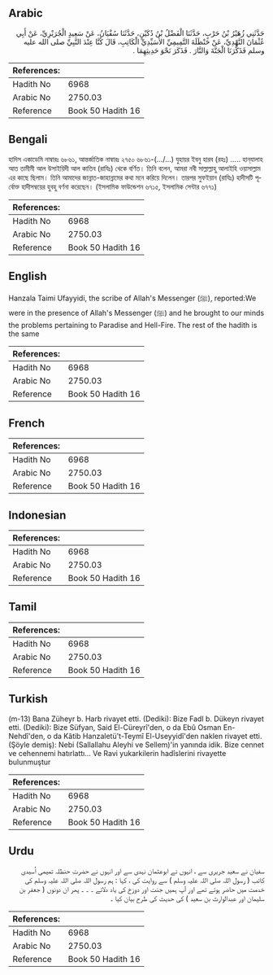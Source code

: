 ## Arabic


<div dir="rtl" lang="ar" style={{fontSize:'larger',backgroundColor:'#f8f9fa',padding:20}}>
حَدَّثَنِي زُهَيْرُ بْنُ حَرْبٍ، حَدَّثَنَا الْفَضْلُ بْنُ دُكَيْنٍ، حَدَّثَنَا سُفْيَانُ، عَنْ سَعِيدٍ الْجُرَيْرِيِّ، عَنْ أَبِي عُثْمَانَ النَّهْدِيِّ، عَنْ حَنْظَلَةَ التَّمِيمِيِّ الأُسَيِّدِيِّ الْكَاتِبِ، قَالَ كُنَّا عِنْدَ النَّبِيِّ صلى الله عليه وسلم فَذَكَّرَنَا الْجَنَّةَ وَالنَّارَ ‏.‏ فَذَكَرَ نَحْوَ حَدِيثِهِمَا ‏.‏
</div>
<div style={{backgroundColor:'#f8f9fa',padding:20, marginBottom: 10}}><table> <thead> <tr> <th>References:</th> <th></th> </tr> </thead> <tbody><tr><td>Hadith No</td><td>6968</td></tr><tr><td>Arabic No</td><td>2750.03</td></tr><tr><td>Reference</td><td>Book 50 Hadith 16</td></tr></tbody></table></div>

## Bengali


<div dir="ltr" lang="bn" style={{fontSize:'larger',backgroundColor:'#f8f9fa',padding:20}}>
হাদিস একাডেমি নাম্বারঃ ৬৮৬১, আন্তর্জাতিক নাম্বারঃ ২৭৫০ ৬৮৬১-(…/...) যুহায়র ইবনু হারব (রহঃ) ..... হান্‌যালাহ আত তামীমী আল উসাইয়িদী আল কাতিব (রাযিঃ) থেকে বর্ণিত। তিনি বলেন, আমরা নবী সাল্লাল্লাহু আলাইহি ওয়াসাল্লাম এর কাছে ছিলাম। তিনি আমাদের জান্নাত-জাহান্নামের কথা মনে করিয়ে দিলেন। তারপর সুফইয়ান (রাযিঃ) হাদীসটি পূর্বোক্ত হাদীসম্বয়ের হুবহু বর্ণনা করেছেন। (ইসলামিক ফাউন্ডেশন ৬৭১৫, ইসলামিক সেন্টার ৬৭৭১)
</div>
<div style={{backgroundColor:'#f8f9fa',padding:20, marginBottom: 10}}><table> <thead> <tr> <th>References:</th> <th></th> </tr> </thead> <tbody><tr><td>Hadith No</td><td>6968</td></tr><tr><td>Arabic No</td><td>2750.03</td></tr><tr><td>Reference</td><td>Book 50 Hadith 16</td></tr></tbody></table></div>

## English


<div dir="ltr" lang="en" style={{fontSize:'larger',backgroundColor:'#f8f9fa',padding:20}}>
Hanzala Taimi Ufayyidi, the scribe of Allah's Messenger (ﷺ), reported:We were in the presence of Allah's Messenger (ﷺ) and he brought to our minds the problems pertaining to Paradise and Hell-Fire. The rest of the hadith is the same
</div>
<div style={{backgroundColor:'#f8f9fa',padding:20, marginBottom: 10}}><table> <thead> <tr> <th>References:</th> <th></th> </tr> </thead> <tbody><tr><td>Hadith No</td><td>6968</td></tr><tr><td>Arabic No</td><td>2750.03</td></tr><tr><td>Reference</td><td>Book 50 Hadith 16</td></tr></tbody></table></div>

## French


<div dir="ltr" lang="fr" style={{fontSize:'larger',backgroundColor:'#f8f9fa',padding:20}}>

</div>
<div style={{backgroundColor:'#f8f9fa',padding:20, marginBottom: 10}}><table> <thead> <tr> <th>References:</th> <th></th> </tr> </thead> <tbody><tr><td>Hadith No</td><td>6968</td></tr><tr><td>Arabic No</td><td>2750.03</td></tr><tr><td>Reference</td><td>Book 50 Hadith 16</td></tr></tbody></table></div>

## Indonesian


<div dir="ltr" lang="id" style={{fontSize:'larger',backgroundColor:'#f8f9fa',padding:20}}>

</div>
<div style={{backgroundColor:'#f8f9fa',padding:20, marginBottom: 10}}><table> <thead> <tr> <th>References:</th> <th></th> </tr> </thead> <tbody><tr><td>Hadith No</td><td>6968</td></tr><tr><td>Arabic No</td><td>2750.03</td></tr><tr><td>Reference</td><td>Book 50 Hadith 16</td></tr></tbody></table></div>

## Tamil


<div dir="ltr" lang="ta" style={{fontSize:'larger',backgroundColor:'#f8f9fa',padding:20}}>

</div>
<div style={{backgroundColor:'#f8f9fa',padding:20, marginBottom: 10}}><table> <thead> <tr> <th>References:</th> <th></th> </tr> </thead> <tbody><tr><td>Hadith No</td><td>6968</td></tr><tr><td>Arabic No</td><td>2750.03</td></tr><tr><td>Reference</td><td>Book 50 Hadith 16</td></tr></tbody></table></div>

## Turkish


<div dir="ltr" lang="tr" style={{fontSize:'larger',backgroundColor:'#f8f9fa',padding:20}}>
(m-13) Bana Züheyr b. Harb rivayet etti. (Dediki): Bize Fadl b. Dükeyn rivayet etti. (Dediki): Bize Süfyan, Said El-Cüreyrî'den, o da Ebû Osman En-Nehdî'den, o da Kâtib Hanzaletü't-Teymî El-Useyyidî'den naklen rivayet etti. (Şöyle demiş): Nebi (Sallallahu Aleyhi ve Sellem)'in yanında idik. Bize cennet ve cehennemi hatırlattı... Ve Ravi yukarkilerin hadîslerini rivayette bulunmuştur
</div>
<div style={{backgroundColor:'#f8f9fa',padding:20, marginBottom: 10}}><table> <thead> <tr> <th>References:</th> <th></th> </tr> </thead> <tbody><tr><td>Hadith No</td><td>6968</td></tr><tr><td>Arabic No</td><td>2750.03</td></tr><tr><td>Reference</td><td>Book 50 Hadith 16</td></tr></tbody></table></div>

## Urdu


<div dir="rtl" lang="ur" style={{fontSize:'larger',backgroundColor:'#f8f9fa',padding:20}}>
سفیان نے سعید جریری سے ، انہوں نے ابوعثمان نہدی سے اور انہوں نے حضرت حنظلہ تمیمی اُسیدی کاتب ( رسول اللہ صلی اللہ علیہ وسلم ) سے روایت کی ، کہا : ہم رسول اللہ صلی اللہ علیہ وسلم کی خدمت میں حاضر ہوتے تھے اور آپ ہمیں جنت اور دوزخ کی یاد دلاتے ۔ ۔ ۔ پھر ان دونوں ( جعفر بن سلیمان اور عبدالوارث بن سعید ) کی حدیث کی طرح بیان کیا ۔
</div>
<div style={{backgroundColor:'#f8f9fa',padding:20, marginBottom: 10}}><table> <thead> <tr> <th>References:</th> <th></th> </tr> </thead> <tbody><tr><td>Hadith No</td><td>6968</td></tr><tr><td>Arabic No</td><td>2750.03</td></tr><tr><td>Reference</td><td>Book 50 Hadith 16</td></tr></tbody></table></div>